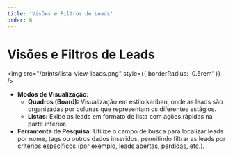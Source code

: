 ```yaml
---
title: 'Visões e Filtros de Leads'
order: 6
---
```


# Visões e Filtros de Leads

<img src="/prints/lista-view-leads.png" style={{ borderRadius: '0.5rem' }} />

- **Modos de Visualização:**
  - **Quadros (Board):** Visualização em estilo kanban, onde as leads são organizadas por colunas que representam os diferentes estágios.
  - **Listas:** Exibe as leads em formato de lista com ações rápidas na parte inferior.
- **Ferramenta de Pesquisa:** Utilize o campo de busca para localizar leads por nome, tags ou outros dados inseridos, permitindo filtrar as leads por critérios específicos (por exemplo, leads abertas, perdidas, etc.).
